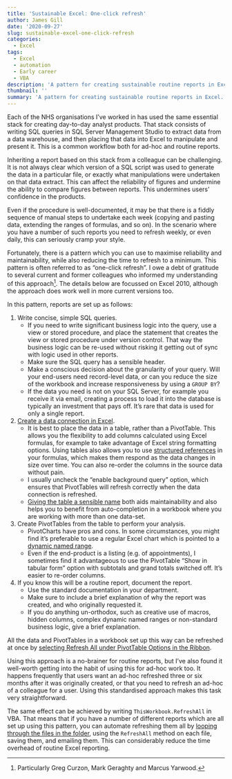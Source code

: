 ---
title: 'Sustainable Excel: One-click refresh'
author: James Gill
date: '2020-09-27'
slug: sustainable-excel-one-click-refresh
categories:
  - Excel
tags:
  - Excel
  - automation
  - Early career
  - VBA
description: 'A pattern for creating sustainable routine reports in Excel.'
thumbnail: ''
summary: 'A pattern for creating sustainable routine reports in Excel.'
---

Each of the NHS organisations I've worked in has used the same essential stack for creating day-to-day analyst products. That stack consists of writing SQL queries in SQL Server Management Studio to extract data from a data warehouse, and then placing that data into Excel to manipulate and present it. This is a common workflow both for ad-hoc and routine reports.

Inheriting a report based on this stack from a colleague can be challenging. It is not always clear which version of a SQL script was used to generate the data in a particular file, or exactly what manipulations were undertaken on that data extract. This can affect the reliability of figures and undermine the ability to compare figures between reports. This undermines users' confidence in the products.

Even if the procedure is well-documented, it may be that there is a fiddly sequence of manual steps to undertake each week (copying and pasting data, extending the ranges of formulas, and so on). In the scenario where you have a number of such reports you need to refresh weekly, or even daily, this can seriously cramp your style.

Fortunately, there is a pattern which you can use to maximise reliability and maintainability, while also reducing the time to refresh to a minimum. This pattern is often referred to as "one-click refresh". I owe a debt of gratitude to several current and former colleagues who informed my understanding of this approach^[Particularly Greg Curzon, Mark Geraghty and Marcus Yarwood.]. The details below are focussed on Excel 2010, although the approach does work well in more current versions too.

In this pattern, reports are set up as follows:

1. Write concise, simple SQL queries. 
    - If you need to write significant business logic into the query, use a view or stored procedure, and place the statement that creates the view or stored procedure under version control. That way the business logic can be re-used without risking it getting out of sync with logic used in other reports. 
    - Make sure the SQL query has a sensible header.
    - Make a conscious decision about the granularity of your query. Will your end-users need record-level data, or can you reduce the size of the workbook and increase responsiveness by using a `GROUP BY`?
    - If the data you need is not on your SQL Server, for example you receive it via email, creating a process to load it into the database is typically an investment that pays off. It's rare that data is used for only a single report.
2. [Create a data connection in Excel](https://support.microsoft.com/en-us/office/connect-to-import-external-data-9967afd8-85ee-4df3-aa06-753bcc1a2724). 
    - It is best to place the data in a table, rather than a PivotTable. This allows you the flexibility to add columns calculated using Excel formulas, for example to take advantage of Excel string formatting options. Using tables also allows you to use [structured references](https://support.microsoft.com/en-us/office/using-structured-references-with-excel-tables-f5ed2452-2337-4f71-bed3-c8ae6d2b276e) in your formulas, which makes them respond as the data changes in size over time. You can also re-order the columns in the source data without pain.
    - I usually uncheck the "enable background query" option, which ensures that PivotTables will refresh correctly when the data connection is refreshed.
    - [Giving the table a sensible name](https://support.microsoft.com/en-us/office/rename-an-excel-table-fbf49a4f-82a3-43eb-8ba2-44d21233b114) both aids maintainability and also helps you to benefit from auto-completion in a workbook where you are working with more than one data-set.
3. Create PivotTables from the table to perform your analysis.
    - PivotCharts have pros and cons. In some circumstances, you might find it's preferable to use a regular Excel chart which is pointed to a [dynamic named range](https://peltiertech.com/Excel/Charts/DynamicColumnChart1.html).
    - Even if the end-product is a listing (e.g. of appointments), I sometimes find it advantageous to use the PivotTable "Show in tabular form" option with subtotals and grand totals switched off. It's easier to re-order columns.
4. If you know this will be a routine report, document the report.
    - Use the standard documentation in your department.
    - Make sure to include a brief explanation of why the report was created, and who originally requested it.
    - If you do anything un-orthodox, such as creative use of macros, hidden columns, complex dynamic named ranges or non-standard business logic, give a brief explanation.
    
All the data and PivotTables in a workbook set up this way can be refreshed at once by [selecting Refresh All under PivotTable Options in the Ribbon](https://support.microsoft.com/en-us/office/refresh-pivottable-data-6d24cece-a038-468a-8176-8b6568ca9be2#ID0EAACAAA=Office_2010). 

Using this approach is a no-brainer for routine reports, but I've also found it well-worth getting into the habit of using this for ad-hoc work too. It happens frequently that users want an ad-hoc refreshed three or six months after it was originally created, or that you need to refresh an ad-hoc of a colleague for a user. Using this standardised approach makes this task very straightforward.

The same effect can be achieved by writing `ThisWorkbook.RefreshAll` in VBA. That means that if you have a number of different reports which are all set up using this pattern, you can automate refreshing them all by [looping through the files in the folder](https://stackoverflow.com/questions/43367671/vba-excel-iterating-through-files-in-folder-via-filesystemobject), using the `RefreshAll` method on each file, saving them, and emailing them. This can considerably reduce the time overhead of routine Excel reporting.